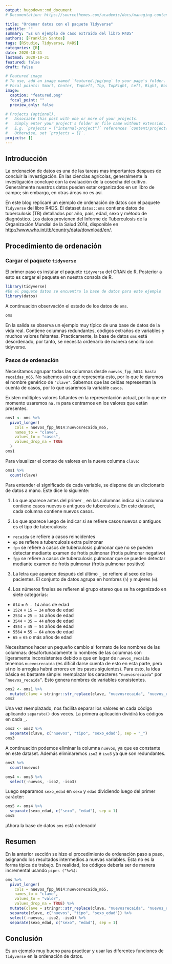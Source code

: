 ```yaml
---
output: hugodown::md_document
# Documentation: https://sourcethemes.com/academic/docs/managing-content/

title: "Ordenar datos con el paquete Tidyverse"
subtitle: ""
summary: "Es un ejemplo de caso extraido del libro R4DS"
authors: [Franklin Santos]
tags: [RStudio, Tidyverse, R4DS]
categories: [R]
date: 2020-10-31
lastmod: 2020-10-31
featured: false
draft: false

# Featured image
# To use, add an image named `featured.jpg/png` to your page's folder.
# Focal points: Smart, Center, TopLeft, Top, TopRight, Left, Right, BottomLeft, Bottom, BottomRight.
image:
  caption: "featured.png"
  focal_point: ""
  preview_only: false

# Projects (optional).
#   Associate this post with one or more of your projects.
#   Simply enter your project's folder or file name without extension.
#   E.g. `projects = ["internal-project"]` references `content/project/deep-learning/index.md`.
#   Otherwise, set `projects = []`.
projects: []
---
```


## Introducción
La ordenación de datos es una de las tareas mas importantes despues de concluir la investigación. En las ciencias agrícolas, generalmente la investigación concluye con la evaluación de la cosecha del cultivo. Generalmente nuestros datos pueden estar organizados en un libro de campo; sin embargo, en otras áreas no es así.

En este blog replicaré un ejemplo de ordenación de datos con el paquete `Tidyverse` del libro R4DS. El dataset `datos::oms` contiene datos de tuberculosis (TB) detallados por año, país, edad, sexo y método de diagnóstico. Los datos provienen del Informe de Tuberculosis de la Organización Mundial de la Salud 2014, disponible en <http://www.who.int/tb/country/data/download/en/>.

## Procedimiento de ordenación
### Cargar el paquete `tidyverse`
El primer paso es instalar el paquete `tidyverse` del CRAN de R. Posterior a esto es cargar el paquete en nuestra consola de R. 

```r
library(tidyverse)
#En el paquete datos se encuentra la base de datos para este ejemplo
library(datos)
```

A continuación observación el estado de los datos de `oms`.

```r
oms
```
En la salida se observa un ejemplo muy típico de una base de datos de la vida real. Contiene columnas redundantes, códigos extraños de variables y muchos valores faltantes. Practicamente, la base de datos `oms` está desordenado, por tanto, se necesita ordenarlo de manera sencilla con tidyverse.

### Pasos de ordenación
Necesitamos agrupar todas las columnas desde `nuevos_fpp_h014 hasta recaidas_m65`. No sabemos aún qué representa esto, por lo que le daremos el nombre genérico de `"clave"`. Sabemos que las celdas representan la cuenta de casos, por lo que usaremos la variable `casos`.

Existen múltiples valores faltantes en la representación actual, por lo que de momento usaremos `na.rm` para centrarnos en los valores que están presentes.

```r
oms1 <- oms %>%
  pivot_longer(
    cols = nuevos_fpp_h014:nuevosrecaida_m65, 
    names_to = "clave", 
    values_to = "casos", 
    values_drop_na = TRUE
  )
oms1
```
Para visualizar el conteo de valores en la nueva columna `clave`:

```r
oms1 %>%
  count(clave)
```
Para entender el significado de cada variable, se dispone de un diccionario de datos a mano. Este dice lo siguiente:

1. Lo que aparece antes del primer `_` en las columnas indica si la columna contiene casos nuevos o antiguos de tuberculosis. En este dataset, cada columna contiene nuevos casos.

2. Lo que aparece luego de indicar si se refiere casos nuevos o antiguos es el tipo de tuberculosis:

* `recaida` se refiere a casos reincidentes
* `ep` se refiere a tuberculosis extra pulmonar
* `fpn` se refiere a casos de tuberculosis pulmonar que no se pueden detectar mediante examen de frotis pulmonar (frotis pulmonar negativo)
* `fpp` se refiere a casos de tuberculosis pulmonar que se pueden detectar mediante examen de frotis pulmonar (frotis pulmonar positivo)

3. La letra que aparece después del último `_` se refiere al sexo de los pacientes. El conjunto de datos agrupa en hombres (`h`) y mujeres (`m`).

4. Los números finales se refieren al grupo etareo que se ha organizado en siete categorías:

* `014` = `0 - 14` años de edad
* `1524` = `15 – 24` años de edad
* `2534` = `25 – 34` años de edad
* `3544` = `35 – 44` años de edad
* `4554` = `45 – 54` años de edad
* `5564` = `55 – 64` años de edad
* `65` = `65` o más años de edad

Necesitamos hacer un pequeño cambio al formato de los nombres de las columnas: desafortunadamente lo nombres de las columnas son ligeramente inconsistentes debido a que en lugar de `nuevos_recaida` tenemos `nuevosrecaida` (es difícil darse cuenta de esto en esta parte, pero si no lo arreglas habrá errores en los pasos siguientes). Para esto, la idea básica es bastante simple: reemplazar los caracteres `“nuevosrecaida”` por `“nuevos_recaida”`. Esto genera nombres de variables consistentes.

```r
oms2 <- oms1 %>%
  mutate(clave = stringr::str_replace(clave, "nuevosrecaida", "nuevos_recaida"))
oms2

```
Una vez reemplazado, nos facilita separar los valores en cada código aplicando `separate()` dos veces. La primera aplicación dividirá los códigos en cada `_`.

```r
oms3 <- oms2 %>%
  separate(clave, c("nuevos", "tipo", "sexo_edad"), sep = "_")
oms3
```
A continuación podemos eliminar la columna `nuevos`, ya que es constante en este dataset. Además eliminaremos `iso2` e `iso3` ya que son redundantes.

```r
oms3 %>%
  count(nuevos)

oms4 <- oms3 %>%
  select(-nuevos, -iso2, -iso3)
```

Luego separamos `sexo_edad` en `sexo` y `edad` dividiendo luego del primer carácter:
```r
oms5 <- oms4 %>%
  separate(sexo_edad, c("sexo", "edad"), sep = 1)
oms5

```

¡Ahora la base de datos `oms` está ordenado!

## Resumen
En la anterior sección se hizo el procedimiento de ordenación paso a paso, asignando los resultados intermedios a nuevas variables. Esta no es la forma típica de trabajo. 
En realidad, los códigos debería ser de manera incremental usando `pipes ("%>%)`:

```r
oms %>%
  pivot_longer(
    cols = nuevos_fpp_h014:nuevosrecaida_m65,
    names_to = "clave", 
    values_to = "valor", 
    values_drop_na = TRUE) %>%
  mutate(clave = stringr::str_replace(clave, "nuevosrecaida", "nuevos_recaida")) %>%
  separate(clave, c("nuevos", "tipo", "sexo_edad")) %>%
  select(-nuevos, -iso2, -iso3) %>%
  separate(sexo_edad, c("sexo", "edad"), sep = 1)
```

## Conclusión
Es un ejemplo muy bueno para practicar y usar las diferentes funciones de `tidyverse` en la ordenación de datos.














